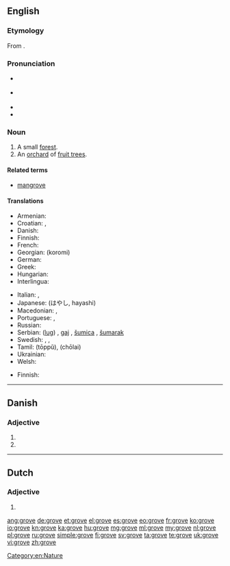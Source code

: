 {{also|Grove}}
==English==
{{wikipedia|dab=Grove}}

===Etymology===
From {{etyl|ang}} {{term|grāf|lang=ang}}.

===Pronunciation===
* {{a|RP}} {{SAMPA|/gr@Uv/}}
* {{a|US}} {{SAMPA|/groUv/}}
* {{audio|en-us-grove.ogg|Audio (US)}}
* {{rhymes|əʊv}}

===Noun===
{{en-noun}}

# A small [[forest]].
# An [[orchard]] of [[fruit tree]]s.

====Related terms====
* [[mangrove]]

====Translations====
{{trans-top|small forest}}
* Armenian: {{t|hy|պուրակ|tr=purak|sc=Armn}}
* Croatian: {{t|hr|lug|m}}, {{t|hr|gaj|m}}
* Danish: {{t-|da|lund}}
* Finnish: {{t-|fi|metsikkö}}
* French: {{t+|fr|bosquet|m}}
* Georgian: {{t|ka|კორომი|sc=Geor|xs=Georgian}} (koromi)
* German: {{t+|de|Hain|m}}
* Greek: {{t+|el|σύδεντρο|n|tr=sýdentro}}
* Hungarian: {{t+|hu|liget}}
* Interlingua: {{t-|ia|boschetto|xs=Interlingua}} {{m}}
{{trans-mid}}
* Italian: {{t-|it|boschetto}},  {{t+|it|piantagione}}
* Japanese: {{t+|ja|林}} (はやし, hayashi)
* Macedonian: {{t|mk|забел|m|tr=zábel}},  {{t|mk|корија|f|tr=kórija}}
* Portuguese: {{t+|pt|bosque|m}}, {{t+|pt|bosquete|m}}
* Russian: {{t+|ru|роща|f|tr=roshcha}}
* Serbian: {{t-|sr|луг|sc=Cyrl}} ([[lug]]) {{m}}, [[gaj]] {{m}}, [[šumica]] {{f}}, [[šumarak]] {{m}}
* Swedish: {{t+|sv|lund}}, {{t+|sv|dunge}}, {{t|sv|skogsdunge|c}}
* Tamil: {{t+|ta|தோப்பு|xs=Tamil}} (tōppŭ), {{t+|ta|சோலை|xs=Tamil}} (chōlai)
* Ukrainian: {{t+|uk|гай|m|xs=Ukrainian}}
* Welsh: {{t|cy|celli|f}}
{{trans-bottom}}

{{trans-top|orchard}}
* Finnish: {{t|fi|hedelmätarha}}
{{trans-mid}}
{{trans-bottom}}

[[Category:en:Nature]]

----

==Danish==

===Adjective===
{{head|da|adjective form}}

# {{form of|definite|grov|lang=da}}
# {{form of|plural|grov|lang=da}}

----

==Dutch==

===Adjective===
{{head|nl}}

# {{nl-adj-form|f=infl|grof}}

[[ang:grove]]
[[de:grove]]
[[et:grove]]
[[el:grove]]
[[es:grove]]
[[eo:grove]]
[[fr:grove]]
[[ko:grove]]
[[io:grove]]
[[kn:grove]]
[[ka:grove]]
[[hu:grove]]
[[mg:grove]]
[[ml:grove]]
[[my:grove]]
[[nl:grove]]
[[pl:grove]]
[[ru:grove]]
[[simple:grove]]
[[fi:grove]]
[[sv:grove]]
[[ta:grove]]
[[te:grove]]
[[uk:grove]]
[[vi:grove]]
[[zh:grove]]
